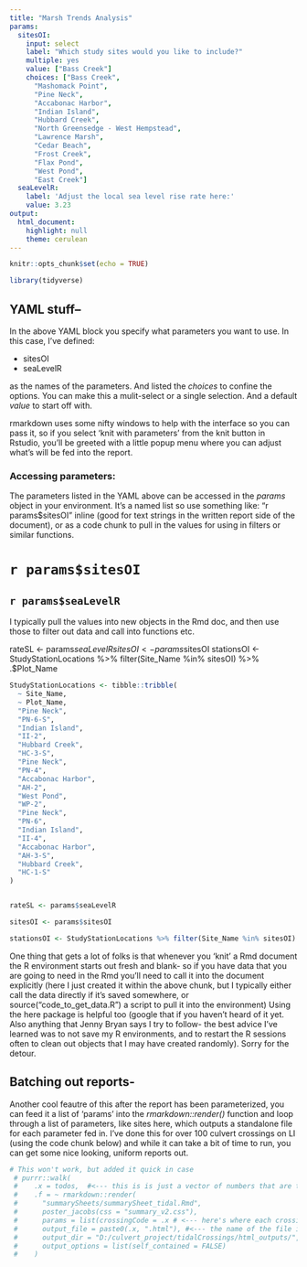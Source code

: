 ```yaml
---
title: "Marsh Trends Analysis"
params:
  sitesOI:
    input: select
    label: "Which study sites would you like to include?"
    multiple: yes
    value: ["Bass Creek"] 
    choices: ["Bass Creek",
      "Mashomack Point",
      "Pine Neck",
      "Accabonac Harbor",
      "Indian Island",
      "Hubbard Creek",
      "North Greensedge - West Hempstead",
      "Lawrence Marsh",
      "Cedar Beach",
      "Frost Creek",
      "Flax Pond",
      "West Pond",
      "East Creek"]
  seaLevelR:
    label: 'Adjust the local sea level rise rate here:'
    value: 3.23
output:
  html_document:
    highlight: null
    theme: cerulean
---
```


```r
knitr::opts_chunk$set(echo = TRUE)

library(tidyverse)

```

## YAML stuff-- 
In the above YAML block you specify what parameters you want to use. In this case, I've defined:   

   + sitesOI  
   + seaLevelR  

as the names of the parameters.
And listed the _choices_ to confine the options. You can make this a mulit-select or a single selection. And a default _value_ to start off with.  


rmarkdown uses some nifty windows to help with the interface so you can pass it, so if you select 'knit with parameters' from the knit button in Rstudio, you'll be greeted with a little popup menu where you can adjust what's will be fed into the report. 
 
 
### Accessing parameters:
The parameters listed in the YAML above can be accessed in the _params_ object in your environment. It's a named list so use something like: "r params$sitesOI" inline (good for text strings in the written report side of the document), or as a code chunk to pull in the values for using in filters or similar functions. 

# `r params$sitesOI`
## `r params$seaLevelR`

I typically pull the values into new objects in the Rmd doc, and then use those to filter out data and call into functions etc. 

rateSL <- params$seaLevelR
sitesOI <- params$sitesOI
stationsOI <- StudyStationLocations %>% filter(Site_Name %in% sitesOI) %>% .$Plot_Name

```r

StudyStationLocations <- tibble::tribble(
  ~ Site_Name,
  ~ Plot_Name,
  "Pine Neck",
  "PN-6-S",
  "Indian Island",
  "II-2",
  "Hubbard Creek",
  "HC-3-S",
  "Pine Neck",
  "PN-4",
  "Accabonac Harbor",
  "AH-2",
  "West Pond",
  "WP-2",
  "Pine Neck",
  "PN-6",
  "Indian Island",
  "II-4",
  "Accabonac Harbor",
  "AH-3-S",
  "Hubbard Creek",
  "HC-1-S"
)


rateSL <- params$seaLevelR  

sitesOI <- params$sitesOI 

stationsOI <- StudyStationLocations %>% filter(Site_Name %in% sitesOI) %>%  .$Plot_Name  


```

One thing that gets a lot of folks is that whenever you 'knit' a Rmd document the R environment starts out fresh and blank- so if you have data that you are going to need in the Rmd you'll need to call it into the document explicitly (here I just created it within the above chunk, but I typically either call the data directly if it's saved somewhere, or source("code_to_get_data.R") a script to pull it into the environment)
Using the here package is helpful too (google that if you haven't heard of it yet. Also anything that Jenny Bryan says I try to follow- the best advice I've learned was to not save my R environments, and to restart the R sessions often to clean out objects that I may have created randomly). Sorry for the detour.


## Batching out reports-
Another cool feautre of this after the report has been parameterized, you can feed it a list of 'params' into the *rmarkdown::render()* function and loop through a list of parameters, like sites here, which outputs a standalone file for each parameter fed in. I've done this for over 100 culvert crossings on LI (using the code chunk below) and while it can take a bit of time to run, you can get some nice looking, uniform reports out.

```r
# This won't work, but added it quick in case 
 # purrr::walk(
 #    .x = todos,  #<--- this is is just a vector of numbers that are then fed into the 'params' below. 
 #    .f = ~ rmarkdown::render(
 #      "summarySheets/summarySheet_tidal.Rmd",
 #      poster_jacobs(css = "summary_v2.css"),
 #      params = list(crossingCode = .x # <--- here's where each crossingCode is inserted. 
 #      output_file = paste0(.x, ".html"), #<--- the name of the file is built from the parameter used in the input.
 #      output_dir = "D:/culvert_project/tidalCrossings/html_outputs/",
 #      output_options = list(self_contained = FALSE)
 #    )
    
```


